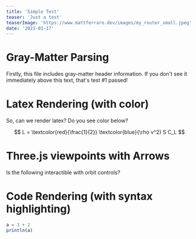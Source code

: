 ```yaml
---
title: 'Simple Test'
teaser: 'Just a test'
teaserImage: 'https://www.mattferraro.dev/images/my_router_small.jpeg'
date: '2021-01-17'
---
```


# Gray-Matter Parsing
Firstly, this file includes gray-matter header information. If you don't see it immediately above this text, that's test #1 passed!


# Latex Rendering (with color)

So, can we render latex? Do you see color below?

$$
L = \textcolor{red}{\frac{1}{2}} \textcolor{blue}{\rho v^2} S C_L
$$

# Three.js viewpoints with Arrows

Is the following interactible with orbit controls?

<Vis3D width="612px" height="344">
  <Arrow begin="0,0,0" end="1,1,1" color="orange" label="a"></Arrow>
  <DottedLine begin="1,1,1" end="1,1,0" color="orange" label="a"></DottedLine>
  <DottedLine begin="1,1,0" end="1,0,0" color="orange" label="a"></DottedLine>
  <DottedLine begin="1,1,0" end="0,1,0" color="orange" label="a"></DottedLine>
</Vis3D>

# Code Rendering (with syntax highlighting)

```julia
a = 3 + 2
println(a)
```